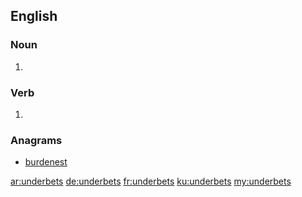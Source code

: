 ==English==

===Noun===
{{head|en|noun plural form}}

# {{plural of|underbet|lang=en}}

===Verb===
{{head|en|verb form}}

# {{en-third-person singular of|underbet}}

===Anagrams===
* [[burdenest#English|burdenest]]

[[ar:underbets]]
[[de:underbets]]
[[fr:underbets]]
[[ku:underbets]]
[[my:underbets]]